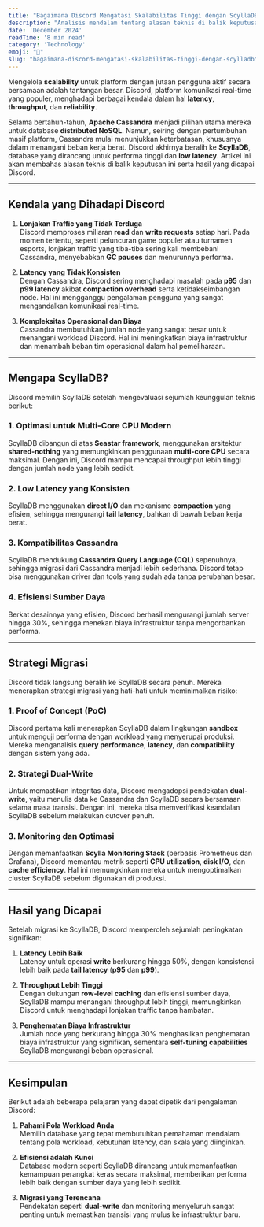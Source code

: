 ```yaml
---
title: "Bagaimana Discord Mengatasi Skalabilitas Tinggi dengan ScyllaDB"
description: "Analisis mendalam tentang alasan teknis di balik keputusan Discord untuk beralih ke ScyllaDB dan hasil yang dicapai"
date: 'December 2024'
readTime: '8 min read'
category: 'Technology'
emoji: "🪼"
slug: "bagaimana-discord-mengatasi-skalabilitas-tinggi-dengan-scylladb"
---
```


Mengelola **scalability** untuk platform dengan jutaan pengguna aktif secara bersamaan adalah tantangan besar. Discord, platform komunikasi real-time yang populer, menghadapi berbagai kendala dalam hal **latency**, **throughput**, dan **reliability**.  

Selama bertahun-tahun, **Apache Cassandra** menjadi pilihan utama mereka untuk database **distributed NoSQL**. Namun, seiring dengan pertumbuhan masif platform, Cassandra mulai menunjukkan keterbatasan, khususnya dalam menangani beban kerja berat. Discord akhirnya beralih ke **ScyllaDB**, database yang dirancang untuk performa tinggi dan **low latency**. Artikel ini akan membahas alasan teknis di balik keputusan ini serta hasil yang dicapai Discord.  

---

## Kendala yang Dihadapi Discord  

1. **Lonjakan Traffic yang Tidak Terduga**  
   Discord memproses miliaran **read** dan **write requests** setiap hari. Pada momen tertentu, seperti peluncuran game populer atau turnamen esports, lonjakan traffic yang tiba-tiba sering kali membebani Cassandra, menyebabkan **GC pauses** dan menurunnya performa.

2. **Latency yang Tidak Konsisten**  
   Dengan Cassandra, Discord sering menghadapi masalah pada **p95** dan **p99 latency** akibat **compaction overhead** serta ketidakseimbangan node. Hal ini mengganggu pengalaman pengguna yang sangat mengandalkan komunikasi real-time.  

3. **Kompleksitas Operasional dan Biaya**  
   Cassandra membutuhkan jumlah node yang sangat besar untuk menangani workload Discord. Hal ini meningkatkan biaya infrastruktur dan menambah beban tim operasional dalam hal pemeliharaan.

---

## Mengapa ScyllaDB?  

Discord memilih ScyllaDB setelah mengevaluasi sejumlah keunggulan teknis berikut:  

### 1. **Optimasi untuk Multi-Core CPU Modern**  
   ScyllaDB dibangun di atas **Seastar framework**, menggunakan arsitektur **shared-nothing** yang memungkinkan penggunaan **multi-core CPU** secara maksimal. Dengan ini, Discord mampu mencapai throughput lebih tinggi dengan jumlah node yang lebih sedikit.  

### 2. **Low Latency yang Konsisten**  
   ScyllaDB menggunakan **direct I/O** dan mekanisme **compaction** yang efisien, sehingga mengurangi **tail latency**, bahkan di bawah beban kerja berat.  

### 3. **Kompatibilitas Cassandra**  
   ScyllaDB mendukung **Cassandra Query Language (CQL)** sepenuhnya, sehingga migrasi dari Cassandra menjadi lebih sederhana. Discord tetap bisa menggunakan driver dan tools yang sudah ada tanpa perubahan besar.  

### 4. **Efisiensi Sumber Daya**  
   Berkat desainnya yang efisien, Discord berhasil mengurangi jumlah server hingga 30%, sehingga menekan biaya infrastruktur tanpa mengorbankan performa.  

---

## Strategi Migrasi  

Discord tidak langsung beralih ke ScyllaDB secara penuh. Mereka menerapkan strategi migrasi yang hati-hati untuk meminimalkan risiko:  

### 1. **Proof of Concept (PoC)**  
   Discord pertama kali menerapkan ScyllaDB dalam lingkungan **sandbox** untuk menguji performa dengan workload yang menyerupai produksi. Mereka menganalisis **query performance**, **latency**, dan **compatibility** dengan sistem yang ada.  

### 2. **Strategi Dual-Write**  
   Untuk memastikan integritas data, Discord mengadopsi pendekatan **dual-write**, yaitu menulis data ke Cassandra dan ScyllaDB secara bersamaan selama masa transisi. Dengan ini, mereka bisa memverifikasi keandalan ScyllaDB sebelum melakukan cutover penuh.  

### 3. **Monitoring dan Optimasi**  
   Dengan memanfaatkan **Scylla Monitoring Stack** (berbasis Prometheus dan Grafana), Discord memantau metrik seperti **CPU utilization**, **disk I/O**, dan **cache efficiency**. Hal ini memungkinkan mereka untuk mengoptimalkan cluster ScyllaDB sebelum digunakan di produksi.  

---

## Hasil yang Dicapai  

Setelah migrasi ke ScyllaDB, Discord memperoleh sejumlah peningkatan signifikan:  

1. **Latency Lebih Baik**  
   Latency untuk operasi **write** berkurang hingga 50%, dengan konsistensi lebih baik pada **tail latency** (**p95** dan **p99**).  

2. **Throughput Lebih Tinggi**  
   Dengan dukungan **row-level caching** dan efisiensi sumber daya, ScyllaDB mampu menangani throughput lebih tinggi, memungkinkan Discord untuk menghadapi lonjakan traffic tanpa hambatan.  

3. **Penghematan Biaya Infrastruktur**  
   Jumlah node yang berkurang hingga 30% menghasilkan penghematan biaya infrastruktur yang signifikan, sementara **self-tuning capabilities** ScyllaDB mengurangi beban operasional.  

---

## Kesimpulan 

Berikut adalah beberapa pelajaran yang dapat dipetik dari pengalaman Discord:  

1. **Pahami Pola Workload Anda**  
   Memilih database yang tepat membutuhkan pemahaman mendalam tentang pola workload, kebutuhan latency, dan skala yang diinginkan.  

2. **Efisiensi adalah Kunci**  
   Database modern seperti ScyllaDB dirancang untuk memanfaatkan kemampuan perangkat keras secara maksimal, memberikan performa lebih baik dengan sumber daya yang lebih sedikit.  

3. **Migrasi yang Terencana**  
   Pendekatan seperti **dual-write** dan monitoring menyeluruh sangat penting untuk memastikan transisi yang mulus ke infrastruktur baru.  